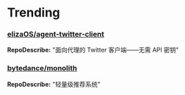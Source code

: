
# Trending

### [elizaOS/agent-twitter-client](https://github.com/elizaOS/agent-twitter-client)
**RepoDescribe:** "面向代理的 Twitter 客户端——无需 API 密钥"
  

### [bytedance/monolith](https://github.com/bytedance/monolith)
**RepoDescribe:** "轻量级推荐系统"
  